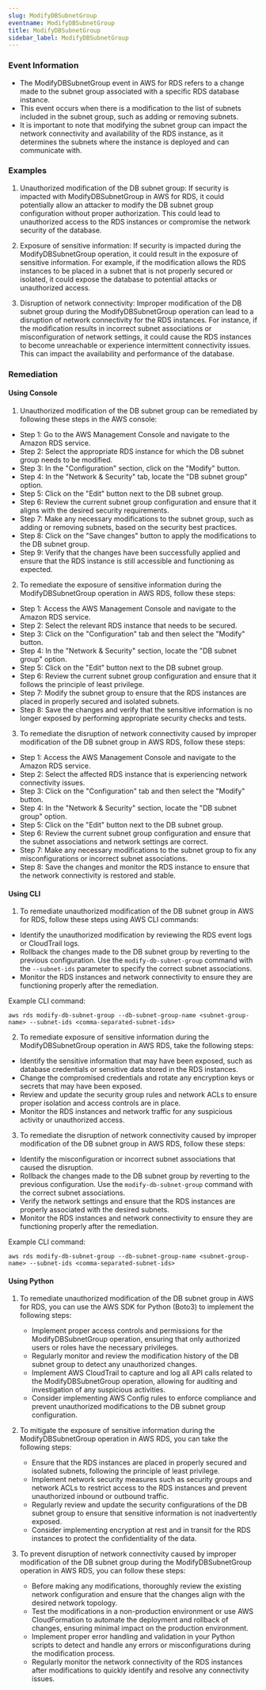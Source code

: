 ```yaml
--- 
slug: ModifyDBSubnetGroup
eventname: ModifyDBSubnetGroup
title: ModifyDBSubnetGroup
sidebar_label: ModifyDBSubnetGroup
---
```

                       
### Event Information

- The ModifyDBSubnetGroup event in AWS for RDS refers to a change made to the subnet group associated with a specific RDS database instance.
- This event occurs when there is a modification to the list of subnets included in the subnet group, such as adding or removing subnets.
- It is important to note that modifying the subnet group can impact the network connectivity and availability of the RDS instance, as it determines the subnets where the instance is deployed and can communicate with.


### Examples

1. Unauthorized modification of the DB subnet group: If security is impacted with ModifyDBSubnetGroup in AWS for RDS, it could potentially allow an attacker to modify the DB subnet group configuration without proper authorization. This could lead to unauthorized access to the RDS instances or compromise the network security of the database.

2. Exposure of sensitive information: If security is impacted during the ModifyDBSubnetGroup operation, it could result in the exposure of sensitive information. For example, if the modification allows the RDS instances to be placed in a subnet that is not properly secured or isolated, it could expose the database to potential attacks or unauthorized access.

3. Disruption of network connectivity: Improper modification of the DB subnet group during the ModifyDBSubnetGroup operation can lead to a disruption of network connectivity for the RDS instances. For instance, if the modification results in incorrect subnet associations or misconfiguration of network settings, it could cause the RDS instances to become unreachable or experience intermittent connectivity issues. This can impact the availability and performance of the database.

### Remediation

#### Using Console

1. Unauthorized modification of the DB subnet group can be remediated by following these steps in the AWS console:

- Step 1: Go to the AWS Management Console and navigate to the Amazon RDS service.
- Step 2: Select the appropriate RDS instance for which the DB subnet group needs to be modified.
- Step 3: In the "Configuration" section, click on the "Modify" button.
- Step 4: In the "Network & Security" tab, locate the "DB subnet group" option.
- Step 5: Click on the "Edit" button next to the DB subnet group.
- Step 6: Review the current subnet group configuration and ensure that it aligns with the desired security requirements.
- Step 7: Make any necessary modifications to the subnet group, such as adding or removing subnets, based on the security best practices.
- Step 8: Click on the "Save changes" button to apply the modifications to the DB subnet group.
- Step 9: Verify that the changes have been successfully applied and ensure that the RDS instance is still accessible and functioning as expected.

2. To remediate the exposure of sensitive information during the ModifyDBSubnetGroup operation in AWS RDS, follow these steps:

- Step 1: Access the AWS Management Console and navigate to the Amazon RDS service.
- Step 2: Select the relevant RDS instance that needs to be secured.
- Step 3: Click on the "Configuration" tab and then select the "Modify" button.
- Step 4: In the "Network & Security" section, locate the "DB subnet group" option.
- Step 5: Click on the "Edit" button next to the DB subnet group.
- Step 6: Review the current subnet group configuration and ensure that it follows the principle of least privilege.
- Step 7: Modify the subnet group to ensure that the RDS instances are placed in properly secured and isolated subnets.
- Step 8: Save the changes and verify that the sensitive information is no longer exposed by performing appropriate security checks and tests.

3. To remediate the disruption of network connectivity caused by improper modification of the DB subnet group in AWS RDS, follow these steps:

- Step 1: Access the AWS Management Console and navigate to the Amazon RDS service.
- Step 2: Select the affected RDS instance that is experiencing network connectivity issues.
- Step 3: Click on the "Configuration" tab and then select the "Modify" button.
- Step 4: In the "Network & Security" section, locate the "DB subnet group" option.
- Step 5: Click on the "Edit" button next to the DB subnet group.
- Step 6: Review the current subnet group configuration and ensure that the subnet associations and network settings are correct.
- Step 7: Make any necessary modifications to the subnet group to fix any misconfigurations or incorrect subnet associations.
- Step 8: Save the changes and monitor the RDS instance to ensure that the network connectivity is restored and stable.

#### Using CLI

1. To remediate unauthorized modification of the DB subnet group in AWS for RDS, follow these steps using AWS CLI commands:

- Identify the unauthorized modification by reviewing the RDS event logs or CloudTrail logs.
- Rollback the changes made to the DB subnet group by reverting to the previous configuration. Use the `modify-db-subnet-group` command with the `--subnet-ids` parameter to specify the correct subnet associations.
- Monitor the RDS instances and network connectivity to ensure they are functioning properly after the remediation.

Example CLI command:
```
aws rds modify-db-subnet-group --db-subnet-group-name <subnet-group-name> --subnet-ids <comma-separated-subnet-ids>
```

2. To remediate exposure of sensitive information during the ModifyDBSubnetGroup operation in AWS RDS, take the following steps:

- Identify the sensitive information that may have been exposed, such as database credentials or sensitive data stored in the RDS instances.
- Change the compromised credentials and rotate any encryption keys or secrets that may have been exposed.
- Review and update the security group rules and network ACLs to ensure proper isolation and access controls are in place.
- Monitor the RDS instances and network traffic for any suspicious activity or unauthorized access.

3. To remediate the disruption of network connectivity caused by improper modification of the DB subnet group in AWS RDS, follow these steps:

- Identify the misconfiguration or incorrect subnet associations that caused the disruption.
- Rollback the changes made to the DB subnet group by reverting to the previous configuration. Use the `modify-db-subnet-group` command with the correct subnet associations.
- Verify the network settings and ensure that the RDS instances are properly associated with the desired subnets.
- Monitor the RDS instances and network connectivity to ensure they are functioning properly after the remediation.

Example CLI command:
```
aws rds modify-db-subnet-group --db-subnet-group-name <subnet-group-name> --subnet-ids <comma-separated-subnet-ids>
```

#### Using Python

1. To remediate unauthorized modification of the DB subnet group in AWS for RDS, you can use the AWS SDK for Python (Boto3) to implement the following steps:
   - Implement proper access controls and permissions for the ModifyDBSubnetGroup operation, ensuring that only authorized users or roles have the necessary privileges.
   - Regularly monitor and review the modification history of the DB subnet group to detect any unauthorized changes.
   - Implement AWS CloudTrail to capture and log all API calls related to the ModifyDBSubnetGroup operation, allowing for auditing and investigation of any suspicious activities.
   - Consider implementing AWS Config rules to enforce compliance and prevent unauthorized modifications to the DB subnet group configuration.

2. To mitigate the exposure of sensitive information during the ModifyDBSubnetGroup operation in AWS RDS, you can take the following steps:
   - Ensure that the RDS instances are placed in properly secured and isolated subnets, following the principle of least privilege.
   - Implement network security measures such as security groups and network ACLs to restrict access to the RDS instances and prevent unauthorized inbound or outbound traffic.
   - Regularly review and update the security configurations of the DB subnet group to ensure that sensitive information is not inadvertently exposed.
   - Consider implementing encryption at rest and in transit for the RDS instances to protect the confidentiality of the data.

3. To prevent disruption of network connectivity caused by improper modification of the DB subnet group during the ModifyDBSubnetGroup operation in AWS RDS, you can follow these steps:
   - Before making any modifications, thoroughly review the existing network configuration and ensure that the changes align with the desired network topology.
   - Test the modifications in a non-production environment or use AWS CloudFormation to automate the deployment and rollback of changes, ensuring minimal impact on the production environment.
   - Implement proper error handling and validation in your Python scripts to detect and handle any errors or misconfigurations during the modification process.
   - Regularly monitor the network connectivity of the RDS instances after modifications to quickly identify and resolve any connectivity issues.


 